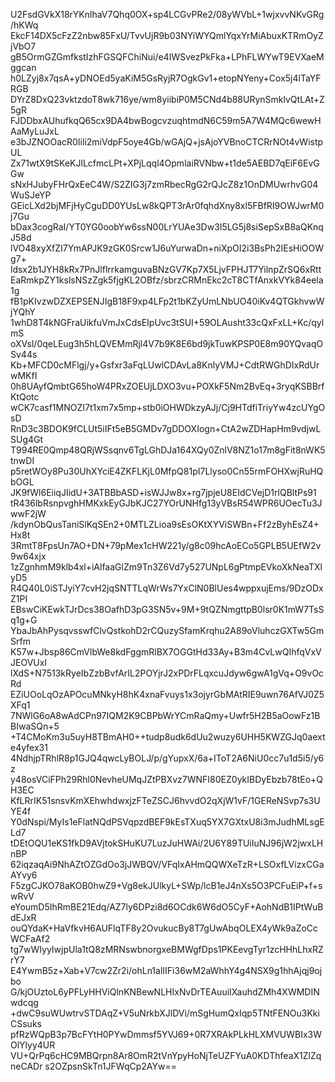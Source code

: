 U2FsdGVkX18rYKnlhaV7Qhq0OX+sp4LCGvPRe2/08yWVbL+1wjxvvNKvGRg/hKWq
EkcF14DX5cFzZ2nbw85FxU/TvvUjR9b03NYiWYQmlYqxYrMiAbuxKTRmOyZjVbO7
gB5OrmGZGmfkstIzhFGSQFChiNui/e4IWSvezPkFka+LPhFLWYwT9EVXaeMggcan
h0LZyj8x7qsA+yDNOEd5yaKiM5GsRyjR7OgkGv1+etopNYeny+Cox5j4lTaYFRGB
DYrZ8DxQ23vktzdoT8wk716ye/wm8yiibiP0M5CNd4b88URynSmklvQtLAt+Z5gR
FJDDbxAUhufkqQ65cx9DA4bwBogcvzuqhtmdN6C59m5A7W4MQc6wewHAaMyLuJxL
e3bJZNOOacR0Iili2miVdpF5oye4Gb/wGAjQ+jsAjoYVBnoCTCRrNOt4vWistpUL
Zx71wtX9tSKeKJlLcfmcLPt+XPjLqql4OpmlaiRVNbw+t1de5AEBD7qEiF6EvGGw
sNxHJubyFHrQxEeC4W/S2ZIG3j7zmRbecRgG2rQJcZ8z1OnDMUwrhvG04WuSJeYP
GEicLXd2bjMFjHyCguDD0YUsLw8kQPT3rAr0fqhdXny8xl5FBfRI9OWJwrM0j7Gu
bDax3cogRaI/YT0YG0oobYw6ssN00LrYUAe3Dw3I5LG5j8siSepSxB8aQKnqJ58d
lVO48xyXfZI7YmAPJK9zGK0Srcw1J6uYurwaDn+niXpOI2i3BsPh2IEsHiOOWg7+
ldsx2b1JYH8kRx7PnJlflrrkamguvaBNzGV7Kp7X5LjvFPHJT7YilnpZrSQ6xRtt
EaRmkpZY1kslsNSzZgk5fjgKL2OBfz/sbrzCRMnEkc2cT8CTfAnxkVYk84eela1g
fB1pKIvzwDZXEPSENJIgB18F9xp4LFp2t1bKZyUmLNbUO40iKv4QTGkhvwWjYQhY
1whD8T4kNGFraUikfuVmJxCdsEIpUvc3tSUI+59OLAusht33cQxFxLL+Kc/qylmS
oXVsl/0qeLEug3h5hLQVEMmRjl4V7b9K8E6bd9jkTuwKPSP0E8m90YQvaqOSv44s
Kb+MFCD0cMFlgj/y+Gsfxr3aFqLUwlCDAvLa8KnlyVMJ+CdtRWGhDIxRdUrwMKfI
0h8UAyfQmbtG65hoW4PRxZOEUjLDXO3vu+POXkF5Nm2BvEq+3ryqKSBBrfKtQotc
wCK7casf1MNOZI7t1xm7x5mp+stb0iOHWDkzyAJj/Cj9HTdfiTriyYw4zcUYgOsD
RnD3c3BDOK9fCLUt5iIFt5eB5GMDv7gDDOXIogn+CtA2wZDHapHm9vdjwLSUg4Gt
T994RE0Qmp48QRjWSsqnv6TgLGhDJa164XQy0ZnlV8NZ1o17m8gFit8nWK5tnwDI
p5retWOy8Pu30UhXYciE4ZKFLKjL0MfpQ81pI7Llyso0Cn55rmFOHXwjRuHQbOGL
JK9fWl6EiiqJIidU+3ATBBbASD+isWJJw8x+rg7jpjeU8EIdCVejD1rlQBltPs91
tR436lbRsnpvghHMKxkEyGJbKJC27YOrUNHfg13yVBsR54WPR6UOecTu3JwwF2jW
/kdynObQusTaniSlKqSEn2+0MTLZLioa9sEsOKtXYViSWBn+Ff2zByhEsZ4+Hx8t
3RmtT8FpsUn7AO+DN+79pMex1cHW221y/g8c09hcAoECo5GPLB5UEfW2v9w64xjx
1zZgnhmM9klb4xl+iAlfaaGlZm9Tn3Z6Vd7y527UNpL6gPtmpEVkoXkNeaTXlyD5
R4Q40L0iSTJyiY7cvH2jqSNTTLqWrWs7YxClN0BlUes4wppxujEms/9DzODxZ1PI
EBswCiKEwkTJrDcs38OafhD3pG3SN5v+9M+9tQZNmgttpB0lsr0K1mW7TsSq1g+G
YbaJbAhPysqvsswfClvQstkohD2rCQuzySfamKrqhu2A89oVluhczGXTw5GmSrfm
K57w+Jbsp86CmVlbWe8kdFggmRlBX7OGGtHd33Ay+B3m4CvLwQIhfqVxVJEOVUxI
lXdS+N7513kRyeIbZzbBvfArIL2POYjrJ2xPDrFLqxcuJdyw6gwA1gVq+O9vOcRd
EZiUOoLqOzAPOcuMNkyH8hK4xnaFvuys1x3ojyrGbMAtRIE9uwn76AfVJ0Z5XFq1
7NWlG6oA8wAdCPn97IQM2K9CBPbWrYCmRaQmy+Uwfr5H2B5aOowFz1BBIwaSQn+5
+T4CMoKm3u5uyH8TBmAH0++tudp8udk6dUu2wuzy6UHH5KWZGJq0aexte4yfex31
4NdhjpTRhlR8p1GJQ4qwcLyBOLJ/p/gYupxX/6a+IToT2A6NiU0cc7u1d5i5/y6z
y48osVCiFPh29Rhl0NevheUMqJZtPBXvz7WNFI80EZ0ykIBDyEbzb78tEo+QH3EC
KfLRrIK51snsvKmXEhwhdwxjzFTeZSCJ6hvvdO2qXjW1vF/1GEReNSvp7s3UYE4f
Y0dNspi/MyIs1eFlatNQdPSVqpzdBEF9kEsTXuq5YX7GXtxU8i3mJudhMLsgELd7
tDEtOQU1eKS1fkD9AVjtokSHuKU7LuzJuHWAi/2U6Y89TUiIuNJ96jW2jwxLHnBP
62iqzaqAi9NhAZtOZGdOo3jJWBQV/VFqIxAHmQQWXeTzR+LSOxfLVizxCGaAYvy6
F5zgCJKO78aKOB0hwZ9+Vg8ekJUlkyL+SWp/lcB1eJ4nXs5O3PCFuEiP+f+swRvV
eYoumD5IhRmBE21Edq/AZ7ly6DPzi8d6OCdk6W6dO5CyF+AohNdB1IPtWuBdEJxR
ouQYdaK+HaVfkvH6AUFlqTF8y2OvukucBy8T7gUwAbqOLEX4yWk9aZoCcWCFaAf2
tg7wWIyyIwjpUla1tQ8zMRNswbnorgxeBMWgfDps1PKEevgTyr1zcHHhLhxRZrY7
E4YwmB5z+Xab+V7cw2Zr2i/ohLn1alIIFi36wM2aWhhY4g4NSX9g1hhAjqj9ojbo
G/kjOUztoL6yPFLyHHViQlnKNBewNLHIxNvDrTEAuuiIXauhdZMh4XWMDINwdcqg
+dwC9suWUwtrvSTDAqZ+V5uNrkbXJlDVi/mSgHumQxIqp5TNtFENOu3KkiCSsuks
pfRzWQpB3p7BcFYtH0PYwDmmsf5YVJ69+0R7XRAkPLkHLXMVUWBIx3WOlYlyy4UR
VU+QrPq6cHC9MBQrpn8Ar8OmR2tVnYpyHoNjTeUZFYuA0KDThfeaX1ZlZqneCADr
s2OZpsnSkTn1JFWqCp2AYw==
